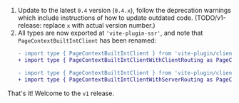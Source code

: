 1. Update to the latest `0.4` version (`0.4.x`), follow the deprecation warnings which include instructions of how to update outdated code. (TODO/v1-release: replace `x` with actual version number.)
1. All types are now exported at `'vite-plugin-ssr'`, and note that `PageContextBuiltIntClient` has been renamed:
   ```diff
   - import type { PageContextBuiltIntClient } from 'vite-plugin/client/router'
   + import type { PageContextBuiltIntClientWithClientRouting as PageContextBuiltIntClient } from 'vite-plugin-ssr'

   - import type { PageContextBuiltIntClient } from 'vite-plugin/client'
   + import type { PageContextBuiltIntClientWithServerRouting as PageContextBuiltIntClient } from 'vite-plugin-ssr'
   ```

That's it! Welcome to the `v1` release.
